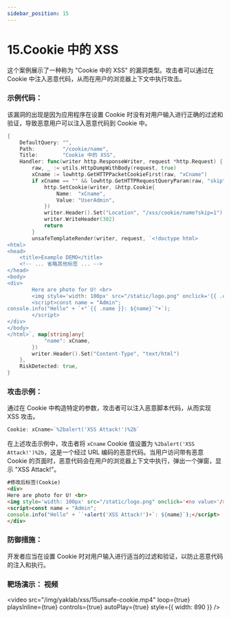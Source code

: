 ```yaml
---
sidebar_position: 15
---
```


# 15.Cookie 中的 XSS

这个案例展示了一种称为 "Cookie 中的 XSS" 的漏洞类型。攻击者可以通过在 Cookie 中注入恶意代码，从而在用户的浏览器上下文中执行攻击。

### 示例代码：

该漏洞的出现是因为应用程序在设置 Cookie 时没有对用户输入进行正确的过滤和验证，导致恶意用户可以注入恶意代码到 Cookie 中。

```Go
{
    DefaultQuery: "",
    Path:         "/cookie/name",
    Title:        "Cookie 中的 XSS",
    Handler: func(writer http.ResponseWriter, request *http.Request) {
        raw, _ := utils.HttpDumpWithBody(request, true)
        xCname := lowhttp.GetHTTPPacketCookieFirst(raw, "xCname")
        if xCname == "" && lowhttp.GetHTTPRequestQueryParam(raw, "skip") != "1" {
            http.SetCookie(writer, &http.Cookie{
                Name:  "xCname",
                Value: "UserAdmin",
            })
            writer.Header().Set("Location", "/xss/cookie/name?skip=1")
            writer.WriteHeader(302)
            return
        }
        unsafeTemplateRender(writer, request, `<!doctype html>
<html>
<head>
    <title>Example DEMO</title>
    <!-- ... 省略其他标签 ... -->
</head>
<body>
<div>
        Here are photo for U! <br>
        <img style='width: 100px' src="/static/logo.png" onclick='{{ .code }}'/>
        <script>const name = "Admin";
console.info("Hello" + `+"`{{ .name }}: ${name}`"+`);
        </script>
</div>
</body>
</html>`, map[string]any{
            "name": xCname,
        })
        writer.Header().Set("Content-Type", "text/html")
    },
    RiskDetected: true,
}
```

### 攻击示例：

通过在 Cookie 中构造特定的参数，攻击者可以注入恶意脚本代码，从而实现 XSS 攻击。

```Go
Cookie: xCname=`%2balert('XSS Attack!')%2b`
```

在上述攻击示例中，攻击者将 `xCname` Cookie 值设置为 `%2balert('XSS Attack!')%2b`，这是一个经过 URL 编码的恶意代码。当用户访问带有恶意 Cookie 的页面时，恶意代码会在用户的浏览器上下文中执行，弹出一个弹窗，显示 "XSS Attack!"。

```HTML
#修改后标签(Cookie)
<div>
Here are photo for U! <br>
<img style='width: 100px' src="/static/logo.png" onclick='<no value>'/>
<script>const name = "Admin";
console.info("Hello" + ``+alert('XSS Attack!')+`: ${name}`);</script>
</div>
```

### 防御措施：

开发者应当在设置 Cookie 时对用户输入进行适当的过滤和验证，以防止恶意代码的注入和执行。

### 靶场演示： 视频

<video
  src="/img/yaklab/xss/15unsafe-cookie.mp4"
  loop={true}
  playsInline={true}
  controls={true}
  autoPlay={true}
  style={{ width: 890 }}
/>

